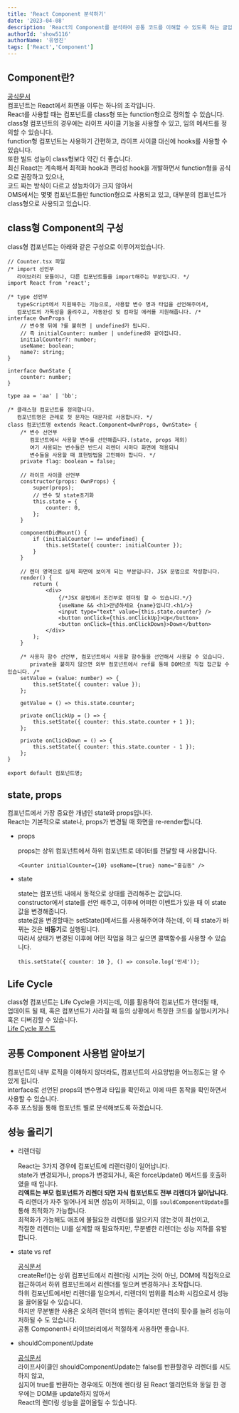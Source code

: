 ```yaml
---
title: 'React Component 분석하기'
date: '2023-04-08'
description: 'React의 Component를 분석하여 공통 코드를 이해할 수 있도록 하는 글입니다.'
authorId: 'show5116'
authorName: '유영진'
tags: ['React','Component']
---
```


## Component란?

[공식문서](https://ko.reactjs.org/docs/components-and-props.html)<br/>
컴포넌트는 React에서 화면을 이루는 하나의 조각입니다.<br/>
React를 사용할 때는 컴포넌트를 class형 또는 function형으로 정의할 수 있습니다.<br/>
class형 컴포넌트의 경우에는 라이프 사이클 기능을 사용할 수 있고, 임의 메서드를 정의할 수 있습니다.<br/>
function형 컴포넌트는 사용하기 간편하고, 라이프 사이클 대신에 hooks를 사용할 수 있습니다.<br/>
또한 빌드 성능이 class형보다 약간 더 좋습니다.<br/>
최신 React는 계속해서 최적화 hook과 편리성 hook을 개발하면서 function형을 공식으로 권장하고 있으나,<br/>
코드 짜는 방식이 다르고 성능차이가 크지 않아서<br/>
OMS에서는 몇몇 컴포넌트들만 function형으로 사용되고 있고, 대부분의 컴포넌트가 class형으로 사용되고 있습니다.

## class형 Component의 구성

class형 컴포넌트는 아래와 같은 구성으로 이루어져있습니다.

```tsx
// Counter.tsx 파일
/* import 선언부
   라이브러리 모듈이나, 다른 컴포넌트들을 import해주는 부분입니다. */
import React from 'react';

/* type 선언부
   typeScript에서 지원해주는 기능으로, 사용할 변수 명과 타입을 선언해주어서,
   컴포넌트의 가독성을 올려주고, 자동완성 및 컴파일 에러를 지원해줍니다. /*
interface OwnProps {
	// 변수명 뒤에 ?를 붙히면 | undefined가 됩니다.
	// 즉 initialCounter: number | undefined와 같아집니다.
	initialCounter?: number;
	useName: boolean;
	name?: string;
}

interface OwnState {
	counter: number;
}

type aa = 'aa' | 'bb';

/* 클래스형 컴포넌트를 정의합니다.
   컴포넌트명은 관례로 첫 문자는 대문자로 사용합니다. */
class 컴포넌트명 extends React.Component<OwnProps, OwnState> {
	/* 변수 선언부
	   컴포넌트에서 사용할 변수를 선언해줍니다.(state, props 제외)
	   여기 사용되는 변수들은 반드시 리렌더 시마다 화면에 적용되니
	   변수들을 사용할 때 표현방법을 고민해야 합니다. */
	private flag: boolean = false;

	// 라이프 사이클 선언부
	constructor(props: OwnProps) {
		super(props);
		// 변수 및 state초기화
		this.state = {
			counter: 0,
		};
	}

	componentDidMount() {
		if (initialCounter !== undefined) {
			this.setState({ counter: initialCounter });
		}
	}

	// 렌더 영역으로 실제 화면에 보이게 되는 부분입니다. JSX 문법으로 작성합니다.
	render() {
		return (
			<div>
				{/*JSX 문법에서 조건부로 렌더링 할 수 있습니다.*/}
				{useName && <h1>안녕하세요 {name}입니다.<h1/>}
				<input type="text" value={this.state.counter} />
				<button onClick={this.onClickUp}>Up</button>
				<button onClick={this.onClickDown}>Down</button>
			</div>
		);
	}

	/* 사용자 함수 선언부, 컴포넌트에서 사용할 함수들을 선언해서 사용할 수 있습니다.
	   private을 붙히지 않으면 외부 컴포넌트에서 ref를 통해 DOM으로 직접 접근할 수 있습니다. /*
	setValue = (value: number) => {
		this.setState({ counter: value });
	};

	getValue = () => this.state.counter;

	private onClickUp = () => {
		this.setState({ counter: this.state.counter + 1 });
	};

	private onClickDown = () => {
		this.setState({ counter: this.state.counter - 1 });
	};
}

export default 컴포넌트명;
```

## state, props

컴포넌트에서 가장 중요한 개념인 state와 props입니다.<br/>
React는 기본적으로 state나, props가 변경될 때 화면을 re-render합니다.<br/>

-	props

	props는 상위 컴포넌트에서 하위 컴포넌트로 데이터를 전달할 때 사용합니다.

	```tsx
	<Counter initialCounter={10} useName={true} name="홍길동" />
	```

-	state

	state는 컴포넌트 내에서 동적으로 상태를 관리해주는 값입니다.<br/>
	constructor에서 state를 선언 해주고, 이후에 어떠한 이벤트가 있을 때 이 state값을 변경해줍니다.<br/>
	state값을 변경할때는 setState()메서드를 사용해주어야 하는데, 이 때 state가 바뀌는 것은 **비동기**로 실행됩니다.<br/>
	따라서 상태가 변경된 이후에 어떤 작업을 하고 싶으면 콜백함수를 사용할 수 있습니다.

	```tsx
	this.setState({ counter: 10 }, () => console.log('만세'));
	```

## Life Cycle

class형 컴포넌트는 Life Cycle을 가지는데, 이를 활용하여 컴포넌트가 렌더될 때,<br/>
업데이트 될 때, 혹은 컴포넌트가 사라질 때 등의 상황에서 특정한 코드를 실행시키거나 혹은 디버깅할 수 있습니다.<br/>
[Life Cycle 포스트](/post/front-end/life-cycle)

## 공통 Component 사용법 알아보기

컴포넌트의 내부 로직을 이해하지 않더라도, 컴포넌트의 사요앙법을 어느정도는 알 수 있게 됩니다.<br/>
interface로 선언된 props의 변수명과 타입을 확인하고 이에 따른 동작을 확인하면서 사용할 수 있습니다.<br/>
추후 포스팅을 통해 컴포넌트 별로 분석해보도록 하겠습니다.

## 성능 올리기

-	리렌더링

	React는 3가지 경우에 컴포넌트에 리렌더링이 일어납니다.<br/>
	state가 변경되거나, props가 변경되거나, 혹은 forceUpdate() 메서드를 호출하였을 때 입니다.<br/>
	**리엑트는 부모 컴포넌트가 리렌더 되면 자식 컴포넌트도 전부 리렌더가 일어납니다.**<br/>
	즉 리렌더가 자주 일어나게 되면 성능이 저하되고, 이를 `souldComponentUpdate`를 통해 최적화가 가능합니다.<br/>
	최적화가 가능해도 애초에 불필요한 리렌더를 일으키지 않는것이 최선이고,<br/>
	적절한 리렌더는 UI를 설계할 때 필요하지만, 무분별한 리렌더는 성능 저하를 유발합니다.

-	state vs ref

    [공식문서](https://ko.reactjs.org/docs/forwarding-refs.html)<br/>
    createRef()는 상위 컴포넌트에서 리렌더링 시키는 것이 아닌, DOM에 직접적으로 접근하여서 하위 컴포넌트에서 리렌더를 일으켜 변경하거나 조작합니다.<br/>
    하위 컴포넌트에서만 리렌더를 일으켜서, 리렌더의 범위를 최소화 시킴으로서 성능을 끌어올릴 수 있습니다.<br/>
    하지만 무분별한 사용은 오히려 렌더의 범위는 줄이지만 렌더의 횟수를 늘려 성능이 저하될 수 도 있습니다.<br/>
    공통 Component나 라이브러리에서 적절하게 사용하면 좋습니다.

-	shouldComponentUpdate

	[공식문서](https://ko.reactjs.org/docs/optimizing-performance.html#shouldcomponentupdate-in-action)<br/>
	라이프사이클인 shouldComponentUpdate는 false를 반환할경우 리렌더를 시도하지 않고,<br/>
	심지어 true를 반환하는 경우에도 이전에 렌더링 된 React 엘리먼트와 동일 한 경우에는 DOM을 update하지 않아서<br/>
	React의 렌더링 성능을 끌어올릴 수 있습니다.
